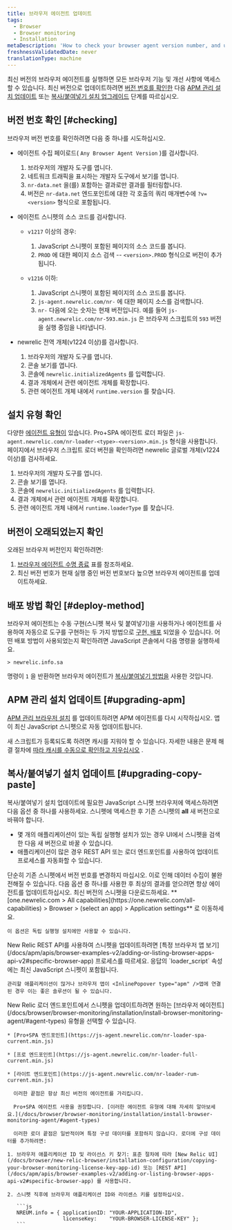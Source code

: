 ```yaml
---
title: 브라우저 에이전트 업데이트
tags:
  - Browser
  - Browser monitoring
  - Installation
metaDescription: 'How to check your browser agent version number, and update to the latest version of the browser agent.'
freshnessValidatedDate: never
translationType: machine
---
```


최신 버전의 브라우저 에이전트를 실행하면 모든 브라우저 기능 및 개선 사항에 액세스할 수 있습니다. 최신 버전으로 업데이트하려면 [버전 번호를 확인한](#checking) 다음 [APM 관리 설치 업데이트](#upgrading-apm) 또는 [복사/붙여넣기 설치 업그레이드](#upgrading-copy-paste) 단계를 따르십시오.

## 버전 번호 확인 [#checking]

브라우저 버전 번호를 확인하려면 다음 중 하나를 시도하십시오.

* 에이전트 수집 페이로드( `Any Browser Agent Version` )를 검사합니다.

  1. 브라우저의 개발자 도구를 엽니다.
  2. 네트워크 트래픽을 표시하는 개발자 도구에서 보기를 엽니다.
  3. `nr-data.net` 을(를) 포함하는 결과로만 결과를 필터링합니다.
  4. 버전은 `nr-data.net` 엔드포인트에 대한 각 호출의 쿼리 매개변수에 `?v=<version>` 형식으로 포함됩니다.

* 에이전트 스니펫의 소스 코드를 검사합니다.

  * `v1217` 이상의 경우:

    1. JavaScript 스니펫이 포함된 페이지의 소스 코드를 봅니다.
    2. `PROD` 에 대한 페이지 소스 검색 -- `<version>.PROD` 형식으로 버전이 추가됩니다.

  * `v1216` 이하:

    1. JavaScript 스니펫이 포함된 페이지의 소스 코드를 봅니다.
    2. `js-agent.newrelic.com/nr-` 에 대한 페이지 소스를 검색합니다.
    3. `nr-` 다음에 오는 숫자는 현재 버전입니다. 예를 들어 `js-agent.newrelic.com/nr-593.min.js` 은 브라우저 스크립트의 `593` 버전을 실행 중임을 나타냅니다.

* newrelic 전역 개체(v1224 이상)를 검사합니다.

  1. 브라우저의 개발자 도구를 엽니다.
  2. 콘솔 보기를 엽니다.
  3. 콘솔에 `newrelic.initializedAgents` 를 입력합니다.
  4. 결과 개체에서 관련 에이전트 개체를 확장합니다.
  5. 관련 에이전트 개체 내에서 `runtime.version` 를 찾습니다.

## 설치 유형 확인

다양한 [에이전트 유형이](/docs/browser/new-relic-browser/configuration/change-browser-agent-type#agent-types) 있습니다. Pro+SPA 에이전트 로더 파일은 `js-agent.newrelic.com/nr-loader-<type>-<version>.min.js` 형식을 사용합니다. 페이지에서 브라우저 스크립트 로더 버전을 확인하려면 newrelic 글로벌 개체(v1224 이상)를 검사하세요.

1. 브라우저의 개발자 도구를 엽니다.
2. 콘솔 보기를 엽니다.
3. 콘솔에 `newrelic.initializedAgents` 를 입력합니다.
4. 결과 개체에서 관련 에이전트 개체를 확장합니다.
5. 관련 에이전트 개체 내에서 `runtime.loaderType` 를 찾습니다.

## 버전이 오래되었는지 확인

오래된 브라우저 버전인지 확인하려면:

1. [브라우저 에이전트 수명 종료](/docs/browser/browser-monitoring/getting-started/browser-agent-eol-policy/) 표를 참조하세요.
2. 최신 버전 번호가 현재 실행 중인 버전 번호보다 높으면 브라우저 에이전트를 업데이트하세요.

## 배포 방법 확인 [#deploy-method]

브라우저 에이전트는 수동 구현(스니펫 복사 및 붙여넣기)을 사용하거나 <InlinePopover type="apm" />에이전트를 사용하여 자동으로 도구를 구현하는 두 가지 방법으로 [구현, 배포](/docs/browser/browser-monitoring/installation/install-browser-monitoring-agent/#options) 되었을 수 있습니다. 어떤 배포 방법이 사용되었는지 확인하려면 JavaScript 콘솔에서 다음 명령을 실행하세요.

```
> newrelic.info.sa
```

명령이 `1` 을 반환하면 브라우저 에이전트가 [복사/붙여넣기 방법을](#upgrading-copy-paste) 사용한 것입니다.

## APM 관리 설치 업데이트 [#upgrading-apm]

[APM 관리 브라우저 설치](/docs/browser/browser-monitoring/installation/install-browser-monitoring-agent/#options) 를 업데이트하려면 APM 에이전트를 다시 시작하십시오. 앱이 최신 JavaScript 스니펫으로 자동 업데이트됩니다.

새 스크립트가 등록되도록 하려면 캐시를 지워야 할 수 있습니다. 자세한 내용은 문제 해결 절차에 [따라 캐시를 수동으로 확인하고 지우십시오](/docs/browser/new-relic-browser/troubleshooting/troubleshooting-browser-monitoring-installation#manual_check_cache) .

## 복사/붙여넣기 설치 업데이트 [#upgrading-copy-paste]

복사/붙여넣기 설치 업데이트에 필요한 JavaScript 스니펫 브라우저에 액세스하려면 다음 옵션 중 하나를 사용하세요. 스니펫에 액세스한 후 기존 스니펫의 <DNT>**all**</DNT> 새 버전으로 바꿔야 합니다.

* 몇 개의 애플리케이션이 있는 독립 실행형 설치가 있는 경우 UI에서 스니펫을 검색한 다음 새 버전으로 바꿀 수 있습니다.
* 애플리케이션이 많은 경우 REST API 또는 로더 엔드포인트를 사용하여 업데이트 프로세스를 자동화할 수 있습니다.

<Callout variant="caution">
  단순히 기존 스니펫에서 버전 번호를 변경하지 마십시오. 이로 인해 데이터 수집이 불완전해질 수 있습니다. 다음 옵션 중 하나를 사용한 후 최상의 결과를 얻으려면 항상 에이전트를 업데이트하십시오.
</Callout>

<CollapserGroup>
  <Collapser id="snippet" title="UI에서 스니펫 검색">
    최신 버전의 스니펫을 다운로드하세요. <DNT>**[one.newrelic.com &gt; All capabilities](https://one.newrelic.com/all-capabilities) &gt; Browser &gt; (select an app) &gt; Application settings**</DNT> 로 이동하세요.

    이 옵션은 독립 실행형 설치에만 사용할 수 있습니다.
  </Collapser>

  <Collapser id="rest_api" title="REST API로 스니펫 추출">
    New Relic REST API를 사용하여 스니펫을 업데이트하려면 [특정 브라우저 앱 보기](/docs/apm/apis/browser-examples-v2/adding-or-listing-browser-apps-api-v2#specific-browser-app) 프로세스를 따르세요. 응답의 `loader_script` 속성에는 최신 JavaScript 스니펫이 포함됩니다.

    관리할 애플리케이션이 많거나 브라우저 앱이 <InlinePopover type="apm" />앱에 연결된 경우 이는 좋은 솔루션이 될 수 있습니다.
  </Collapser>

  <Collapser id="end_point" title="로더 엔드포인트를 사용하여 업데이트">
    New Relic 로더 엔드포인트에서 스니펫을 업데이트하려면 원하는 [브라우저 에이전트](/docs/browser/browser-monitoring/installation/install-browser-monitoring-agent/#agent-types) 유형을 선택할 수 있습니다.

    * [Pro+SPA 엔드포인트](https://js-agent.newrelic.com/nr-loader-spa-current.min.js)

    * [프로 엔드포인트](https://js-agent.newrelic.com/nr-loader-full-current.min.js)

    * [라이트 엔드포인트](https://js-agent.newrelic.com/nr-loader-rum-current.min.js)

      이러한 끝점은 항상 최신 버전의 에이전트를 가리킵니다.

      Pro+SPA 에이전트 사용을 권장합니다. [이러한 에이전트 유형에 대해 자세히 알아보세요.](/docs/browser/browser-monitoring/installation/install-browser-monitoring-agent/#agent-types)

      이러한 로더 끝점은 일반적이며 특정 구성 데이터를 포함하지 않습니다. 로더에 구성 데이터를 추가하려면:

    1. 브라우저 애플리케이션 ID 및 라이선스 키 찾기: 표준 절차에 따라 [New Relic UI](/docs/browser/new-relic-browser/installation-configuration/copying-your-browser-monitoring-license-key-app-id) 또는 [REST API](/docs/apm/apis/browser-examples-v2/adding-or-listing-browser-apps-api-v2#specific-browser-app) 를 사용합니다.

    2. 스니펫 직후에 브라우저 애플리케이션 ID와 라이센스 키를 설정하십시오.

       ```js
       NREUM.info = { applicationID: "YOUR-APPLICATION-ID",
                      licenseKey:    "YOUR-BROWSER-LICENSE-KEY" };
       ```
  </Collapser>
</CollapserGroup>